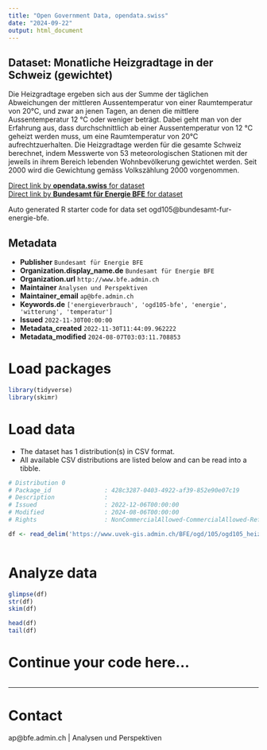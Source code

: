 ```yaml
---
title: "Open Government Data, opendata.swiss"
date: "2024-09-22"
output: html_document
---
```


## Dataset: Monatliche Heizgradtage in der Schweiz (gewichtet)

Die Heizgradtage ergeben sich aus der Summe der täglichen Abweichungen der mittleren Aussentemperatur von einer Raumtemperatur von 20°C, und zwar an jenen Tagen, an denen die mittlere Aussentemperatur 12 °C oder weniger beträgt. Dabei geht man von der Erfahrung aus, dass durchschnittlich ab einer Aussentemperatur von 12 °C geheizt werden muss, um eine Raumtemperatur von 20°C aufrechtzuerhalten. Die Heizgradtage werden für die gesamte Schweiz berechnet, indem Messwerte von 53 meteorologischen Stationen mit der jeweils in ihrem Bereich lebenden Wohnbevölkerung gewichtet werden. Seit 2000 wird die Gewichtung gemäss Volkszählung 2000 vorgenommen.

[Direct link by **opendata.swiss** for dataset](https://opendata.swiss/de/dataset/monatliche-heizgradtage-in-der-schweiz-gewichtet)<br>
[Direct link by **Bundesamt für Energie BFE** for dataset](https://www.bfe.admin.ch/bfe/de/home/versorgung/statistik-und-geodaten/energiestatistiken/gesamtenergiestatistik.html/)

Auto generated R starter code for data set ogd105@bundesamt-fur-energie-bfe.

## Metadata

- **Publisher** `Bundesamt für Energie BFE`
- **Organization.display_name.de** `Bundesamt für Energie BFE`
- **Organization.url** `http://www.bfe.admin.ch`
- **Maintainer** `Analysen und Perspektiven`
- **Maintainer_email** `ap@bfe.admin.ch`
- **Keywords.de** `['energieverbrauch', 'ogd105-bfe', 'energie', 'witterung', 'temperatur']`
- **Issued** `2022-11-30T00:00:00`
- **Metadata_created** `2022-11-30T11:44:09.962222`
- **Metadata_modified** `2024-08-07T03:03:11.708853`


# Load packages

```r

library(tidyverse)
library(skimr)

```

# Load data

-   The dataset has 1 distribution(s) in CSV format.
-   All available CSV distributions are listed below and can be read into a tibble.

```r

# Distribution 0
# Package_id               : 428c3287-0403-4922-af39-852e90e07c19
# Description              : 
# Issued                   : 2022-12-06T00:00:00
# Modified                 : 2024-08-06T00:00:00
# Rights                   : NonCommercialAllowed-CommercialAllowed-ReferenceRequired

df <- read_delim('https://www.uvek-gis.admin.ch/BFE/ogd/105/ogd105_heizgradtage.csv')



```

# Analyze data

```r

glimpse(df)
str(df)
skim(df)

head(df)
tail(df)

```

# Continue your code here...

```r

```

------------------------------------------------------------------------

# Contact

ap@bfe.admin.ch | Analysen und Perspektiven
